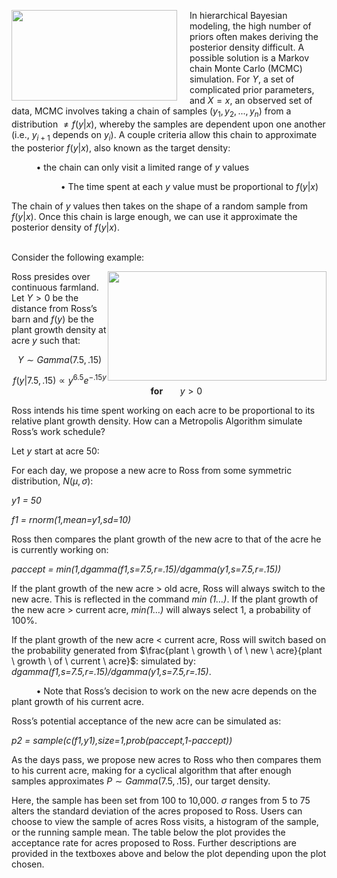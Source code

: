 <img src="http://images1.wikia.nocookie.net/__cb20120728230149/smallville/images/8/89/Metropolis2013.png" width="265" height="145" align="left" style="margin-right: 20px;">

In hierarchical Bayesian modeling, the high number of priors often makes deriving the posterior density difficult. A possible solution is a Markov chain Monte Carlo (MCMC) simulation. For $Y$, a set of complicated prior parameters, and $X=x$, an observed set of data, MCMC involves taking a chain of samples ($y_1,y_2,...,y_n$) from a distribution $\neq f(y|x)$, whereby the samples are dependent upon one another (i.e., $y_{i+1}$ depends on $y_i$). A couple criteria allow this chain to approximate the posterior $f(y|x)$, also known as the target density:

&nbsp;&nbsp;&nbsp;&nbsp;&nbsp;&nbsp;&nbsp;&nbsp;&nbsp;&nbsp;&bull; the chain can only visit a limited range of $y$ values

&nbsp;&nbsp;&nbsp;&nbsp;&nbsp;&nbsp;&nbsp;&nbsp;&nbsp;&nbsp;&nbsp;&nbsp;&nbsp;&nbsp;&nbsp;&nbsp;&nbsp;&nbsp;&nbsp;&nbsp;&bull; The time spent at each $y$ value must be proportional to $f(y|x)$

The chain of $y$ values then takes on the shape of a random sample from $f(y|x)$. Once this chain is large enough, we can use it approximate the posterior density of $f(y|x)$.

<br>
Consider the following example:

<img src="http://www.nrcs.usda.gov/Internet/FSE_MEDIA/stelprdb1049230.jpg" style="float:right" width="350" height="175">

Ross presides over continuous farmland. Let $Y>0$ be the distance from Ross's barn and $f(y)$ be the plant growth density at acre $y$ such that:

<center> $Y \sim Gamma (7.5, .15)$ 

$f(y|7.5,.15) \propto y^{6.5}e^{-.15y}$ &nbsp;&nbsp;&nbsp;&nbsp;&nbsp; <b>for</b> &nbsp;&nbsp;&nbsp;&nbsp;&nbsp; $y > 0$

</center>

Ross intends his time spent working on each acre to be proportional to its relative plant growth density. How can a Metropolis Algorithm simulate Ross's work schedule?

Let $y$ start at acre $50$:

For each day, we propose a new acre to Ross from some symmetric distribution, $N(\mu,\sigma)$:

<i> y1 = 50 </i>

<i>f1 = rnorm(1,mean=y1,sd=10)</i>

Ross then compares the plant growth of the new acre to that of the acre he is currently working on:

<i>paccept = min(1,dgamma(f1,s=7.5,r=.15)/dgamma(y1,s=7.5,r=.15))</i>

If the plant growth of the new acre > old acre, Ross will always switch to the new acre. This is reflected in the command <i>min (1...)</i>. If the plant growth of the new acre > current acre, <i>min(1...)</i> will always select 1, a probability of 100%.

If the plant growth of the new acre < current acre, Ross will switch based on the probability generated from $\frac{plant \ growth \ of \ new \ acre}{plant \ growth \ of \ current \ acre}$: simulated by: <i> dgamma(f1,s=7.5,r=.15)/dgamma(y1,s=7.5,r=.15)</i>. 

&nbsp;&nbsp;&nbsp;&nbsp;&nbsp;&nbsp;&nbsp;&nbsp;&nbsp;&nbsp;&bull; Note that Ross's decision to work on the new acre depends on the plant growth of his current acre.

Ross's potential acceptance of the new acre can be simulated as:

<i> p2 = sample(c(f1,y1),size=1,prob(paccept,1-paccept))</i>

As the days pass, we propose new acres to Ross who then compares them to his current acre, making for a cyclical algorithm that after enough samples approximates $P \sim Gamma (7.5, .15)$, our target density. 

Here, the sample has been set from 100 to 10,000. $\sigma$ ranges from 5 to 75 alters the standard deviation of the acres proposed to Ross. Users can choose to view the sample of acres Ross visits, a histogram of the sample, or the running sample mean. The table below the plot provides the acceptance rate for acres proposed to Ross. Further descriptions are provided in the textboxes above and below the plot depending upon the plot chosen. 